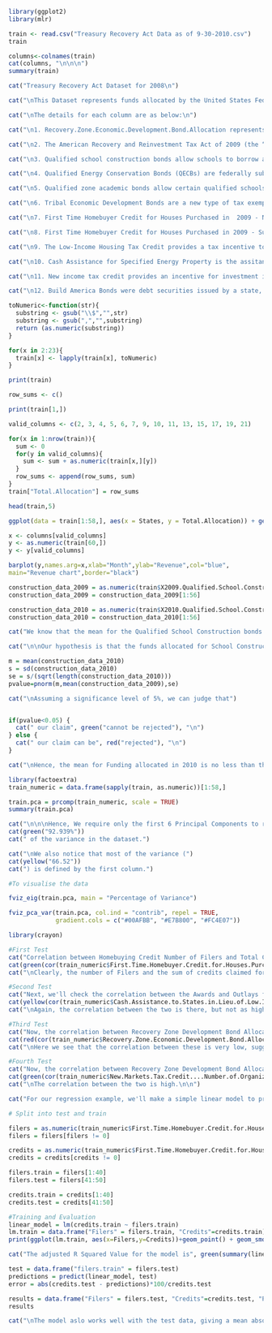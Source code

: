 ```r
library(ggplot2)
library(mlr)

train <- read.csv("Treasury Recovery Act Data as of 9-30-2010.csv")
train
```

```r
columns<-colnames(train)
cat(columns, "\n\n\n")
summary(train)
```

```r
cat("Treasury Recovery Act Dataset for 2008\n")

cat("\nThis Dataset represents funds allocated by the United States Federal Governemnt in response to the Global Financial Crisis of 2008. Every Column represents funding given under a particular act or bond while every row represents funding given to a particular state. The last row also shows us the total funding given to all states in a particular Bond/Act.\n\n")

cat("\nThe details for each column are as below:\n")

cat("\n1. Recovery.Zone.Economic.Development.Bond.Allocation represents the funding given for econmic recovery through a refundable tax credit allowed under section 6431 of the Code equal to 45% of the interest payable by the issuer to investors.\n")

cat("\n2. The American Recovery and Reinvestment Tax Act of 2009 (the “Recovery Act”) created a new category of tax-exempt bonds called Recovery Zone Facility Bonds (“RZFBs”) to assist economic development in distressed areas throughout the United States.\n")

cat("\n3. Qualified school construction bonds allow schools to borrow at a nominal zero percent rate for the rehabilitation, repair and equipping of schools. In addition, QSCB funds can be used to purchase land on which a public school will be built. \n")

cat("\n4. Qualified Energy Conservation Bonds (QECBs) are federally subsidized bonds available to qualified states, local, and tribal issuers. A QECB is not a grant, but is among the lowest-cost public financing available for eligible energy efficiency, renewable energy, and mass commuting projects.\n")

cat("\n5. Qualified zone academic bonds allow certain qualified schools to borrow at nominal interest rates (as low as zero percent) for costs incurred in connection with the establishment of special programs in partnership with the private sector.\n")

cat("\n6. Tribal Economic Development Bonds are a new type of tax exempt borrowing created under the Stimulus Act passed by Congress in February 2009. Up to $2 billion in the aggregate may be issued by tribes nationwide\n")

cat("\n7. First Time Homebuyer Credit for Houses Purchased in  2009 - Number of Filers shows how many filers were there from each state\n")

cat("\n8. First Time Homebuyer Credit for Houses Purchased in 2009 - Sum of Credits Claimed shows the total credits claimed in each state\n")

cat("\n9. The Low-Income Housing Tax Credit provides a tax incentive to construct or rehabilitate affordable rental housing for low-income households.\n")

cat("\n10. Cash Assistance for Specified Energy Property is the assitance given by the treasury in lieu of investment tax credits to eligible applicants for specified energy property used in a trade or business or for the production of income.\n")

cat("\n11. New income tax credit provides an incentive for investment in low-income communities. The US Department of the Treasury competitively allocates tax credit authority to intermediaries that select investment projects.\n")

cat("\n12. Build America Bonds were debt securities issued by a state, municipality, or county to finance capital expenditures.\n")

```

```r
toNumeric<-function(str){
  substring <- gsub("\\$","",str)
  substring <- gsub(",","",substring)
  return (as.numeric(substring))
}

for(x in 2:23){
  train[x] <- lapply(train[x], toNumeric)
}

print(train)
```

```r
row_sums <- c()

print(train[1,])

valid_columns <- c(2, 3, 4, 5, 6, 7, 9, 10, 11, 13, 15, 17, 19, 21)

for(x in 1:nrow(train)){
  sum <- 0
  for(y in valid_columns){
    sum <- sum + as.numeric(train[x,][y])
  }
  row_sums <- append(row_sums, sum)
}
train["Total.Allocation"] = row_sums

head(train,5)

```

```r
ggplot(data = train[1:58,], aes(x = States, y = Total.Allocation)) + geom_point()+ theme(axis.text.x = element_text(hjust = 1, vjust=0.5, angle = 90)) + ggtitle("State Allocation")

x <- columns[valid_columns]
y <- as.numeric(train[60,])
y <- y[valid_columns]

barplot(y,names.arg=x,xlab="Month",ylab="Revenue",col="blue",
main="Revenue chart",border="black")
```

```r
construction_data_2009 = as.numeric(train$X2009.Qualified.School.Construction.Bond.Allocation)
construction_data_2009 = construction_data_2009[1:56]

construction_data_2010 = as.numeric(train$X2010.Qualified.School.Construction.Bond.Allocation)
construction_data_2010 = construction_data_2010[1:56]

cat("We know that the mean for the Qualified School Construction bonds allocated in 2009 is", yellow(mean(construction_data_2009)))

cat("\n\nOur hypothesis is that the funds allocated for School Construction in 2010 would be less than that of 2009, as this fund was allocated i response to the 2008 financial crash, and after a whole year of recovery the need for funding should be reduced\n")

m = mean(construction_data_2010)
s = sd(construction_data_2010)
se = s/(sqrt(length(construction_data_2010)))
pvalue=pnorm(m,mean(construction_data_2009),se)

cat("\nAssuming a significance level of 5%, we can judge that")


if(pvalue<0.05) {
  cat(" our claim", green("cannot be rejected"), "\n")
} else {
  cat(" our claim can be", red("rejected"), "\n")
}

cat("\nHence, the mean for Funding allocated in 2010 is no less than that allocated in 2009")
```

```r
library(factoextra)
train_numeric = data.frame(sapply(train, as.numeric))[1:58,]

train.pca = prcomp(train_numeric, scale = TRUE)
summary(train.pca)

cat("\n\n\nHence, We require only the first 6 Principal Components to represent ")
cat(green("92.939%"))
cat(" of the variance in the dataset.")

cat("\nWe also notice that most of the variance (")
cat(yellow("66.52"))
cat(") is defined by the first column.")

```

```r
#To visualise the data

fviz_eig(train.pca, main = "Percentage of Variance")

fviz_pca_var(train.pca, col.ind = "contrib", repel = TRUE,
             gradient.cols = c("#00AFBB", "#E7B800", "#FC4E07"))

```

```r
library(crayon)

#First Test
cat("Correlation between Homebuying Credit Number of Filers and Total Credits Issued: ")
cat(green(cor(train_numeric$First.Time.Homebuyer.Credit.for.Houses.Purchased.in..2009...Number.of.Filers, train_numeric$First.Time.Homebuyer.Credit.for.Houses.Purchased.in.2009...Sum.of.Credits.Claimed)))
cat("\nClearly, the number of Filers and the sum of credits claimed for housing are highly correlated.\n\n")

#Second Test
cat("Next, we'll check the correlation between the Awards and Outlays for Low Income Housing Credits, which is: ")
cat(yellow(cor(train_numeric$Cash.Assistance.to.States.in.Lieu.of.Low.Income.Housing.Tax.Credit...Awards, train_numeric$Cash.Assistance.to.States.in.Lieu.of.Low.Income.Housing.Tax.Credit...Outlays)))
cat("\nAgain, the correlation between the two is there, but not as high.\n\n")

#Third Test
cat("Now, the correlation between Recovery Zone Development Bond Allocation and Tribal Bond Allocation: ")
cat(red(cor(train_numeric$Recovery.Zone.Economic.Development.Bond.Allocation, train_numeric$Tribal.Economic.Development.Bond.Allocation)))
cat("\nHere we see that the correlation between these is very low, suggesting that Tribal Zones have little to no effect on Recovery Zones.\n\n")

#Fourth Test
cat("Now, the correlation between Recovery Zone Development Bond Allocation and Facility Bond Allocation: ")
cat(green(cor(train_numeric$New.Markets.Tax.Credit....Number.of.Organizations, train_numeric$New.Markets.Tax.Credit...Awards)))
cat("\nThe correlation between the two is high.\n\n")

```

```r

cat("For our regression example, we'll make a simple linear model to predict the total sum of First Time Homebuyer Credits given the number of Filers for it\n\n")

# Split into test and train

filers = as.numeric(train_numeric$First.Time.Homebuyer.Credit.for.Houses.Purchased.in..2009...Number.of.Filers)
filers = filers[filers != 0]

credits = as.numeric(train_numeric$First.Time.Homebuyer.Credit.for.Houses.Purchased.in.2009...Sum.of.Credits.Claimed)
credits = credits[credits != 0]

filers.train = filers[1:40]
filers.test = filers[41:50]

credits.train = credits[1:40]
credits.test = credits[41:50]

#Training and Evaluation
linear_model = lm(credits.train ~ filers.train)
lm.train = data.frame("Filers" = filers.train, "Credits"=credits.train)
print(ggplot(lm.train, aes(x=Filers,y=Credits))+geom_point() + geom_smooth(method = "lm", formula = y~x,col="red",se =F) + ggtitle("Filers Against Credits Issued"))

cat("The adjusted R Squared Value for the model is", green(summary(linear_model)$r.squared), "which shows that the model has adapted very well to the training data\n")

test = data.frame("filers.train" = filers.test)
predictions = predict(linear_model, test)
error = abs(credits.test - predictions)*100/credits.test

results = data.frame("Filers" = filers.test, "Credits"=credits.test, "Prediction"=predictions, "Error %"=error)
results

cat("\nThe model aslo works well with the test data, giving a mean absolute error of", yellow(mean(error)))
```

```r

```

